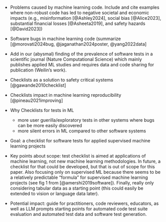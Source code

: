 - Problems caused by machine learning code.
Include and cite examples where non-robust code
has led to negative societal and economic impacts 
(e.g., misinformation [@Ashley2024], social bias [@Alice2023], 
substantial financial losses [@Asheeta2019], and safety hazards [@David2023])

- Software bugs in machine learning code (summarize [@morovati2024bug, @jaganathan2024poster, @yang2022data]

- Add in our (abysmal) finding of the prevalence of software tests in a scientific journal (Nature Computational Science) which mainly publishes applied ML studies and requires data and code sharing for publication (Weilin's work).

- Checklists as a solution to safety critical systems [@gawande2010checklist]

- Checklists impact in machine learning reproducibility [@pineau2021improving]

- Why Checklists for tests in ML
    - more user guerilla/exploratory tests in other systems where bugs can be more easily discovered
    - more silent errors in ML compared to other software systems

- Goal: a checklist for software tests for applied supervised machine learning projects

- Key points about scope: test checklist is aimed at applications of machine learning,
not new machine learning methodologies. 
In future, a checklist for that could be developed, 
but that is out of scope for this paper.
Also focusing only on supervised ML because there seems to be a relatively predictable “formula” for supervised machine learning projects (see fig 1 from [@amershi2019software]).
Finally, really only considering tabular data as a starting point 
(this could easily be extended to vision or language data later).
- Potential impact: guide for practitioners, code reviewers, educators, 
as well as LLM prompts starting points for automated code test suite evaluation 
and automated test data and software test generation.
